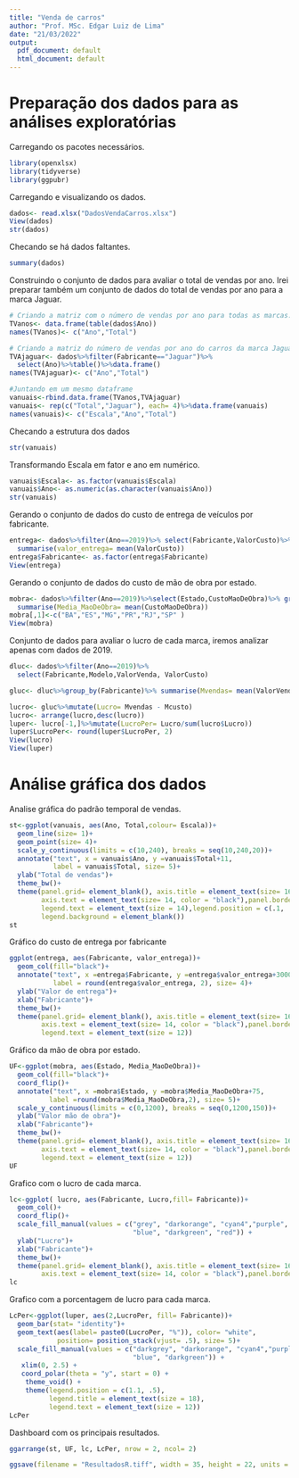 ```yaml
---
title: "Venda de carros"
author: "Prof. MSc. Edgar Luiz de Lima"
date: "21/03/2022"
output:
  pdf_document: default
  html_document: default
---
```


# Preparação dos dados para as análises exploratórias

Carregando os pacotes necessários.
```r
library(openxlsx)
library(tidyverse)
library(ggpubr)
```


Carregando e visualizando os dados.
```r
dados<- read.xlsx("DadosVendaCarros.xlsx")
View(dados)
str(dados)
```
Checando se há dados faltantes.
```r
summary(dados)
```

Construindo o conjunto de dados para avaliar o total de vendas por ano. Irei preparar também um conjunto de dados do total de vendas por ano para a marca Jaguar.
```r
# Criando a matriz com o número de vendas por ano para todas as marcas.
TVanos<- data.frame(table(dados$Ano))
names(TVanos)<- c("Ano","Total")

# Criando a matriz do número de vendas por ano do carros da marca Jaguar.
TVAjaguar<- dados%>%filter(Fabricante=="Jaguar")%>%
  select(Ano)%>%table()%>%data.frame()
names(TVAjaguar)<- c("Ano","Total")

#Juntando em um mesmo dataframe
vanuais<-rbind.data.frame(TVanos,TVAjaguar)
vanuais<- rep(c("Total","Jaguar"), each= 4)%>%data.frame(vanuais)
names(vanuais)<- c("Escala","Ano","Total")
```

Checando a estrutura dos dados
```r
str(vanuais)
```

Transformando Escala em fator e ano em numérico.
```r
vanuais$Escala<- as.factor(vanuais$Escala)
vanuais$Ano<- as.numeric(as.character(vanuais$Ano))
str(vanuais)
```

Gerando o conjunto de dados do custo de entrega de veículos por fabricante.
```r
entrega<- dados%>%filter(Ano==2019)%>% select(Fabricante,ValorCusto)%>% group_by(Fabricante)%>%
  summarise(valor_entrega= mean(ValorCusto))
entrega$Fabricante<- as.factor(entrega$Fabricante)
View(entrega)
```


Gerando o conjunto de dados do custo de mão de obra por estado.
```r
mobra<- dados%>%filter(Ano==2019)%>%select(Estado,CustoMaoDeObra)%>% group_by(Estado)%>%
  summarise(Media_MaoDeObra= mean(CustoMaoDeObra))
mobra[,1]<-c("BA","ES","MG","PR","RJ","SP" )
View(mobra)
```

Conjunto de dados para avaliar o lucro de cada marca, iremos analizar apenas com dados de 2019.
```r
dluc<- dados%>%filter(Ano==2019)%>%
  select(Fabricante,Modelo,ValorVenda, ValorCusto)

gluc<- dluc%>%group_by(Fabricante)%>% summarise(Mvendas= mean(ValorVenda, na.rm= T), Mcusto= mean(ValorCusto, na.rm= T))

lucro<- gluc%>%mutate(Lucro= Mvendas - Mcusto)
lucro<- arrange(lucro,desc(lucro))
luper<- lucro[-1,]%>%mutate(LucroPer= Lucro/sum(lucro$Lucro))
luper$LucroPer<- round(luper$LucroPer, 2)
View(lucro)
View(luper)
```

# Análise gráfica dos dados

Analise gráfica do padrão temporal de vendas.
```r
st<-ggplot(vanuais, aes(Ano, Total,colour= Escala))+
  geom_line(size= 1)+
  geom_point(size= 4)+
  scale_y_continuous(limits = c(10,240), breaks = seq(10,240,20))+
  annotate("text", x = vanuais$Ano, y =vanuais$Total+11, 
           label = vanuais$Total, size= 5)+
  ylab("Total de vendas")+
  theme_bw()+
  theme(panel.grid= element_blank(), axis.title = element_text(size= 16),
        axis.text = element_text(size= 14, color = "black"),panel.border = element_rect(size= 1.2), legend.title= element_blank(),
        legend.text = element_text(size = 14),legend.position = c(.1, .9),
        legend.background = element_blank())
st
```


Gráfico do custo de entrega por fabricante
```r
ggplot(entrega, aes(Fabricante, valor_entrega))+
  geom_col(fill="black")+
  annotate("text", x =entrega$Fabricante, y =entrega$valor_entrega+3000, 
           label = round(entrega$valor_entrega, 2), size= 4)+
  ylab("Valor de entrega")+
  xlab("Fabricante")+
  theme_bw()+
  theme(panel.grid= element_blank(), axis.title = element_text(size= 16),
        axis.text = element_text(size= 14, color = "black"),panel.border = element_rect(size= 1.2), legend.title= element_blank(),
        legend.text = element_text(size = 12))
```


Gráfico da mão de obra por estado.
```r
UF<-ggplot(mobra, aes(Estado, Media_MaoDeObra))+
  geom_col(fill="black")+
  coord_flip()+
  annotate("text", x =mobra$Estado, y =mobra$Media_MaoDeObra+75, 
          label =round(mobra$Media_MaoDeObra,2), size= 5)+
  scale_y_continuous(limits = c(0,1200), breaks = seq(0,1200,150))+
  ylab("Valor mão de obra")+
  xlab("Fabricante")+
  theme_bw()+
  theme(panel.grid= element_blank(), axis.title = element_text(size= 16),
        axis.text = element_text(size= 14, color = "black"),panel.border = element_rect(size= 1.2), legend.title= element_blank(),
        legend.text = element_text(size = 12))
UF
```

Grafico com o lucro de cada marca.
```r
lc<-ggplot( lucro, aes(Fabricante, Lucro,fill= Fabricante))+
  geom_col()+
  coord_flip()+
  scale_fill_manual(values = c("grey", "darkorange", "cyan4","purple",
                               "blue", "darkgreen", "red")) +
  ylab("Lucro")+
  xlab("Fabricante")+
  theme_bw()+
  theme(panel.grid= element_blank(), axis.title = element_text(size= 16),
        axis.text = element_text(size= 14, color = "black"),panel.border = element_rect(size= 1.2), legend.position = "none")
lc
```

Grafico com a porcentagem de lucro para cada marca.
```r
LcPer<-ggplot(luper, aes(2,LucroPer, fill= Fabricante))+
  geom_bar(stat= "identity")+
  geom_text(aes(label= paste0(LucroPer, "%")), color= "white",
            position= position_stack(vjust= .5), size= 5)+
  scale_fill_manual(values = c("darkgrey", "darkorange", "cyan4","purple",
                               "blue", "darkgreen")) +
   xlim(0, 2.5) +
   coord_polar(theta = "y", start = 0) +
    theme_void() +
    theme(legend.position = c(1.1, .5),
          legend.title = element_text(size = 18),
          legend.text = element_text(size = 12))
LcPer
```

Dashboard com os principais resultados.
```r
ggarrange(st, UF, lc, LcPer, nrow = 2, ncol= 2)

ggsave(filename = "ResultadosR.tiff", width = 35, height = 22, units = "cm", dpi = 200)
```

